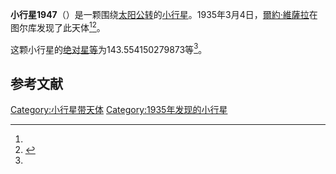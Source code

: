 {{Infobox planet
| bgcolour = #FFFFC0
| name = 1947 Iso-Heikkila
| symbol = 
| image = 
| caption = 
| discovery = yes
| discovery_ref = 
| discoverer = [[爾約·維薩拉|爾約·維薩拉]]
| discovery_site = [[图尔库|图尔库]] 
| discovered = 1935年3月4日
| designations = yes
| mp_name = 
| named_after = 
| alt_names = 
| mp_category = [[主带小行星|主带小行星]]
| orbit_ref = <ref name="a">[http://ssd.jpl.nasa.gov/sbdb.cgi?sstr=1947 1947 Iso-Heikkila] {{Wayback|url=http://ssd.jpl.nasa.gov/sbdb.cgi?sstr=1947 |date=20210121062045 }}，小行星數據庫瀏覽器（JPL Small-Body Database Browser）－[[美国国家航空航天局|美国国家航空航天局]]喷气推进实验室</ref>
| epoch = 2456400.5 (2013年4月18日更新)
| aphelion = {{convert|3.265550605871099|AU|km|3|abbr=on|lk=out}}
| perihelion = {{convert|3.038687371136186|AU|km|3|abbr=on}}
| semimajor = {{convert|3.152118988503642|AU|km|3|abbr=on}}
| eccentricity = 0.03598583
| period = 2044.10091 [[日|日]]<br />5.6[[儒略年|儒略年]]
| avg_speed = 
| inclination = 11.91291913231675
| asc_node = 90.92981265031844
| mean_anomaly = 
| arg_peri = 143.554150279873
| satellites = 
| physical_characteristics = yes
| dimensions = 
| mass = 
| density = 
| surface_grav = 
| escape_velocity = 
| sidereal_day = 
| axial_tilt = 
| pole_ecliptic_lat = 
| pole_ecliptic_lon = 
| albedo = 
| temperatures= 
| temp_name1 = 
| mean_temp_1 = 
| max_temp_1 = 
| temp_name2 = 
| max_temp_2 = 
| spectral_type = 
| abs_magnitude = 143.554150279873
}}

'''小行星1947'''（{{lang-en|1947 Iso-Heikkila}}）是一颗围绕[[太阳|太阳]][[公转|公转]]的[[小行星|小行星]]。1935年3月4日，[[爾約·維薩拉|爾約·維薩拉]]在图尔库发现了此天体<ref name="a" /><ref>{{cite news|title=小行星列表|url=http://cfa-www.harvard.edu/iau/lists/NumberedMPs.txt|accessdate=2013-07-08|newspaper=哈佛大学|archive-date=2008-05-17|archive-url=https://web.archive.org/web/20080517010638/http://cfa-www.harvard.edu/iau/lists/NumberedMPs.txt|dead-url=no}}</ref>。

这颗小行星的[[绝对星等|绝对星等]]为143.554150279873等<ref name="a" />。

==参考文献==
{{reflist}}
{{Minor Planet Number|[[小行星1946|小行星1946]]|[[小行星1948|小行星1948]]}}

{{小天体}}

[[Category:小行星带天体|Category:小行星带天体]]
[[Category:1935年发现的小行星|Category:1935年发现的小行星]]

{{asteroid-stub}}